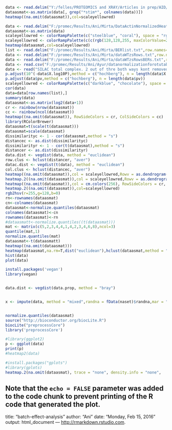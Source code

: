 ```{r AIDome}
data <- read.delim("Y:/felles/PROTEOMICS and XRAY/Articles in prep/AID/ID/AIDberitPD21SequestScoreTtestRcomp.txt",sep="\t",row.names=1, header = T)
dataasmat<-as.matrix(data[, grep("*stim*", colnames(data))])
heatmap((na.omit(dataasmat)),col=scaleyellowred)
```


```{r BER}
data <- read.delim("F:/promec/Results/Ani/Mirta/DataActinNormalizedHeatMapCtrlwPCNA.txt",row.names=19,sep="\t",header = T)
dataasmat<-as.matrix(data)
scaleyellowred <- colorRampPalette(c("steelblue", "coral"), space = "rgb")(255)
scaleyellowred <- colorRampPalette(c(c(rgb(128,128,255, maxColorValue=255)),c(rgb(255,128,0, maxColorValue=255))), space = "rgb")(255)
heatmap(dataasmat,col=scaleyellowred)
list <- read.delim("F:/promec/Results/Ani/Mirta/BERlist.txt",row.names=1,sep="\t",header = T)
data <- read.delim("F:/promec/Results/Ani/Mirta/dataWTzsRows.txt",row.names=1,sep="\t",header = T)
data <- read.delim("F:/promec/Results/Ani/Mirta/dataWTzsRowsBERs.txt",row.names=1,sep="\t",header = T)
data <- read.csv("F:/promec/Results/Ani/Ayur/datanormalizationforotutable/Copy of OTU table.csv", stringsAsFactors=F)
data <- read("SILAC total complex. 2 out of thre both ways kont removed.txt",sep="\t",header = T)
p.adjust(10^(-data$X.log10P),method = c("hochberg"), n = length(data$X.log10P))
p.adjust(data$pv,method = c("hochberg"), n = length(data$pv))
scaleyellowred <- colorRampPalette(c("darkblue", "chocolate"), space = "rgb")(100)
cor(data)
data=data[row.names(list),]
summary(data)
dataasmat<-as.matrix(log2(data+1))
cr <- rainbow(nrow(dataasmat))
cc <- rainbow(ncol(dataasmat))
heatmap((na.omit(dataasmat)), RowSideColors = cr, ColSideColors = cc)
library(RColorBrewer)
dataasmat=t(scale(t(dataasmat)))
dataasmat=scale(dataasmat)
dissimilarityc <- 1 - cor(dataasmat,method = "s")
distancec <- as.dist(dissimilarityc)
dissimilarityr <- 1 - cor(t(dataasmat),method = "s")
distancer <- as.dist(dissimilarityr)
data.dist <- vegdist(data, method = "euclidean")
row.clus <- hclust(distancer, "aver")
datac.dist <- vegdist(t(data), method = "euclidean")
col.clus <- hclust(distancec, "aver")
heatmap((na.omit(dataasmat)),col = scaleyellowred,Rowv = as.dendrogram(row.clus), Colv = as.dendrogram(col.clus),cexRow=1.5,cexCol=1.5)
heatmap.2((na.omit(dataasmat)),col = scaleyellowred,Rowv = as.dendrogram(row.clus), Colv = as.dendrogram(col.clus),cexRow=1.5,cexCol=1.5 )
heatmap((na.omit(dataasmat)),col = cm.colors(256), RowSideColors = cr, ColSideColors = cc)
heatmap.2((na.omit(dataasmat)),col=scaleyellowred)
rgb2hsv(r=255,g=128,b=0)
rn<-rownames(dataasmat)
cn<-colnames(dataasmat)
dataasmat<-normalize.quantiles(dataasmat)
colnames(dataasmat)<-cn
rownames(dataasmat)<-rn
#dataasmatt<-normalize.quantiles((t(dataasmat)))
mat <- matrix(c(5,2,3,4,4,1,4,2,3,4,6,8),ncol=3)
quantile(mat,1)
normalize.quantiles(mat)
dataasmat<-t(dataasmatt)
heatmap((na.omit(dataasmat)))
heatmap(dataasmat,na.rm=T,dist("euclidean"),hclust(dataasmat,method = "complete"))
hist(data)
plot(data)

install.packages('vegan')
library(vegan)


data.dist <- vegdist(data.prop, method = "bray")


x <- impute(data, method = "mixed",randna = fData(naset)$randna,mar = "knn", mnar = "min")


normalize.quantiles(dataasmat)
source("http://bioconductor.org/biocLite.R")
biocLite("preprocessCore")
library('preprocessCore')

```

```{r, echo=FALSE}
#library(ggplot2)
p <- ggplot(data)
print(p)
#heatmap2(data)
```

```{r, echo=FALSE}
#install.packages("gplots")
#library(gplots) 
heatmap.2(na.omit(dataasmat), trace = "none", density.info = "none",     margins = c(8, 16), scale="column", tracecol="#202020",Rowv=FALSE, symm=TRUE, col=topo.colors(16), distfun=function(c) as.dist(1 - c)) 
```


Note that the `echo = FALSE` parameter was added to the code chunk to prevent printing of the R code that generated the plot.
---
title: "batch-effect-analysis"
author: "Ani"
date: "Monday, Feb 15, 2016"
output: html_document
---
<http://rmarkdown.rstudio.com>.

